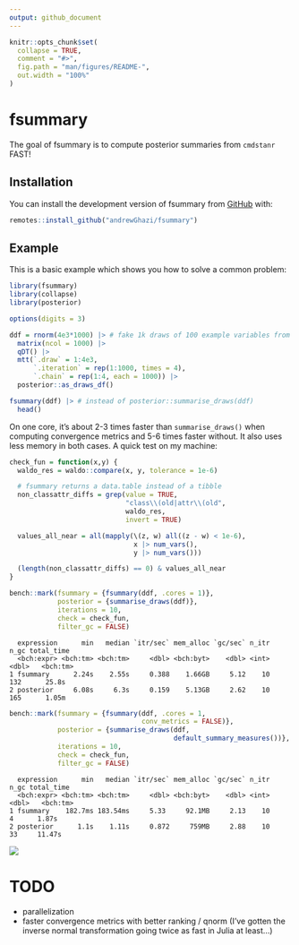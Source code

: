 ```yaml
---
output: github_document
---
```


<!-- README.md is generated from README.Rmd. Please edit that file -->

```r
knitr::opts_chunk$set(
  collapse = TRUE,
  comment = "#>",
  fig.path = "man/figures/README-",
  out.width = "100%"
)
```

# fsummary

<!-- badges: start -->
<!-- badges: end -->

The goal of fsummary is to compute posterior summaries from `cmdstanr` FAST!

## Installation

You can install the development version of fsummary from [GitHub](https://github.com/) with:

``` r
remotes::install_github("andrewGhazi/fsummary")
```

## Example

This is a basic example which shows you how to solve a common problem:

```r
library(fsummary)
library(collapse)
library(posterior)

options(digits = 3)

ddf = rnorm(4e3*1000) |> # fake 1k draws of 100 example variables from each of 4 chains
  matrix(ncol = 1000) |> 
  qDT() |> 
  mtt(`.draw` = 1:4e3,
      `.iteration` = rep(1:1000, times = 4),
      `.chain` = rep(1:4, each = 1000)) |> 
  posterior::as_draws_df()

fsummary(ddf) |> # instead of posterior::summarise_draws(ddf)
  head() 
```

On one core, it's about 2-3 times faster than `summarise_draws()` when computing convergence metrics and 5-6 times faster without. It also uses less memory in both cases. A quick test on my machine:

```r

check_fun = function(x,y) {
  waldo_res = waldo::compare(x, y, tolerance = 1e-6)

  # fsummary returns a data.table instead of a tibble
  non_classattr_diffs = grep(value = TRUE,
                             "class\\(old|attr\\(old",
                             waldo_res,
                             invert = TRUE)

  values_all_near = all(mapply(\(z, w) all((z - w) < 1e-6),
                               x |> num_vars(),
                               y |> num_vars()))

  (length(non_classattr_diffs) == 0) & values_all_near
}

bench::mark(fsummary = {fsummary(ddf, .cores = 1)},
            posterior = {summarise_draws(ddf)},
            iterations = 10,
            check = check_fun,
            filter_gc = FALSE)

```

```
  expression      min   median `itr/sec` mem_alloc `gc/sec` n_itr  n_gc total_time 
  <bch:expr> <bch:tm> <bch:tm>     <dbl> <bch:byt>    <dbl> <int> <dbl>   <bch:tm> 
1 fsummary      2.24s    2.55s     0.388    1.66GB     5.12    10   132      25.8s 
2 posterior     6.08s     6.3s     0.159    5.13GB     2.62    10   165      1.05m 
```

```r
bench::mark(fsummary = {fsummary(ddf, .cores = 1,
                                 conv_metrics = FALSE)},
            posterior = {summarise_draws(ddf, 
                                         default_summary_measures())},
            iterations = 10,
            check = check_fun,
            filter_gc = FALSE)
```

```
  expression      min   median `itr/sec` mem_alloc `gc/sec` n_itr  n_gc total_time 
  <bch:expr> <bch:tm> <bch:tm>     <dbl> <bch:byt>    <dbl> <int> <dbl>   <bch:tm> 
1 fsummary    182.7ms 183.54ms     5.33     92.1MB     2.13    10     4      1.87s 
2 posterior      1.1s    1.11s     0.872     759MB     2.88    10    33     11.47s 
```

![](man/figures/comparison.png)

# TODO

* parallelization
* faster convergence metrics with better ranking / qnorm (I've gotten the inverse normal transformation going twice as fast in Julia at least...)

